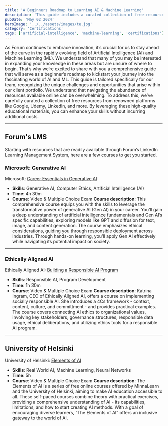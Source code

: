 ```yaml
---
title: 'A Beginners Roadmap to Learning AI & Machine Learning'
description: 'This guide includes a curated collection of free resources from Google, Microsoft, Udemy, LinkedIn, and others.'
pubDate: 'May 02 2024'
heroImage: '../../assets/images/te.jpg'
category: 'Certifications'
tags: ['artificial-intelligence', 'machine-learning', 'certifications']
---
```


As Forum continues to embrace innovation, it’s crucial for us to stay ahead of the curve in the 
rapidly evolving field of Artificial Intelligence (AI) and Machine Learning (ML). We understand 
that many of you may be interested in expanding your knowledge in these areas but are unsure of 
where to begin. That’s why we’re excited to share with you a comprehensive guide that will serve 
as a beginner’s roadmap to kickstart your journey into the fascinating world of AI and ML. This 
guide is tailored specifically for our team, recognizing the unique challenges and opportunities 
that arise within our client portfolio. We understand that navigating the abundance of resources 
available online can be overwhelming. To address this, we’ve carefully curated a collection of 
free resources from renowned platforms like Google, Udemy, LinkedIn, and more. By leveraging these 
high-quality educational materials, you can enhance your skills without incurring additional costs.

---

## Forum's LMS

Starting with resources that are readily available through Forum’s LinkedIn Learning Management 
System, here are a few courses to get you started.

### Microsoft: Generative AI

Microsoft: [Career Essentials in Generative AI](https://www.linkedin.com/learning/paths/career-essentials-in-generative-ai-by-microsoft-and-linkedin)
* **Skills**: Generative AI, Computer Ethics, Artificial Intelligence (AI)
* **Time**: 4h 30m
* **Course**: Video & Multiple Choice Exam
**Course description**: This comprehensive course equips you with the skills to leverage the 
transformative power of generative AI (Gen AI) in your career. You’ll gain a deep understanding 
of artificial intelligence fundamentals and Gen AI’s specific capabilities, exploring models 
like GPT and diffusion for text, image, and content generation. The course emphasizes ethical 
considerations, guiding you through responsible deployment across industries. Through hands-on 
learning, you’ll apply Gen AI effectively while navigating its potential impact on society.

---

### Ethically Aligned AI

Ethically Aligned AI: [Building a Responsible AI Program](https://www.linkedin.com/learning/building-a-responsible-ai-program-context-culture-content-and-commitment/actionable-steps-to-responsible-ai?u=144055924)
* **Skills**: Responsible AI, Program Development
* **Time**: 1h 30m
* **Course**: Video & Multiple Choice Exam
**Course description**: Katrina Ingram, CEO of Ethically Aligned AI, offers a course on 
implementing socially responsible AI. She introduces a 4Cs framework - context, content, 
culture, and committment - and provides practical examples. The course covers connecting 
AI ethics to organizational values, involving key stakeholders, governance structures, 
responsible data usage, ethical deliberations, and utilizing ethics tools for a responsible 
AI program.

---

## University of Helsinki

University of Helsinki: [Elements of AI](https://www.elementsofai.com/)
* **Skills**: Real World AI, Machine Learning, Neural Networks
* **Time**: 5h
* **Course**: Video & Multiple Choice Exam
**Course description**: The Elements of AI is a series of free online courses offered by 
MinnaLearn and the University of Helsinki, aiming to make AI education accessible to all. 
These self-paced courses combine theory with practical exercises, providing a comprehensive 
understanding of AI - its capabilities, limitations, and how to start creating AI methods. 
With a goal of encouraging diverse learners, “The Elements of AI” offers an inclusive gateway 
to the world of AI.